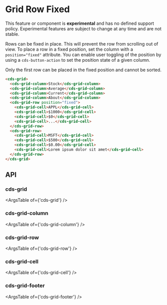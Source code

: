 
<Meta title="Internal Preview Grid/Row Fixed" />

# Grid Row Fixed

<cds-alert-group status="danger" cds-layout="m-b:lg">
  <cds-alert>
    This feature or component is <strong>experimental</strong> and has no defined support policy. Experimental features
    are subject to change at any time and are not stable.
  </cds-alert>
</cds-alert-group>

Rows can be fixed in place. This will prevent the row from scrolling out of view.
To place a row in a fixed position, set the column with a `position="fixed"` attribute. You can enable user toggling
of the position by using a `cds-button-action` to set the position state of a given column.

<cds-alert status="warning">Only the first row can be placed in the fixed position and cannot be sorted.</cds-alert>

<Story id="stories-grid--row-fixed" />

```html
<cds-grid>
  <cds-grid-column>Stock</cds-grid-column>
  <cds-grid-column>Average</cds-grid-column>
  <cds-grid-column>Current</cds-grid-column>
  <cds-grid-column>About</cds-grid-column>
  <cds-grid-row position="fixed">
    <cds-grid-cell>APPL</cds-grid-cell>
    <cds-grid-cell>$1000</cds-grid-cell>
    <cds-grid-cell>$0</cds-grid-cell>
    <cds-grid-cell>...</cds-grid-cell>
  </cds-grid-row>
  <cds-grid-row>
    <cds-grid-cell>MSFT</cds-grid-cell>
    <cds-grid-cell>$500</cds-grid-cell>
    <cds-grid-cell>$0.00</cds-grid-cell>
    <cds-grid-cell>Lorem ipsum dolor sit amet</cds-grid-cell>
  </cds-grid-row>
</cds-grid>
```

## API

### cds-grid

<ArgsTable of={'cds-grid'} />

### cds-grid-column

<ArgsTable of={'cds-grid-column'} />

### cds-grid-row

<ArgsTable of={'cds-grid-row'} />

### cds-grid-cell

<ArgsTable of={'cds-grid-cell'} />

### cds-grid-footer

<ArgsTable of={'cds-grid-footer'} />
